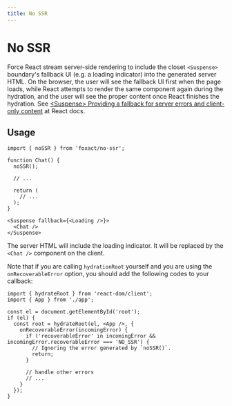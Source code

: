 ```yaml
---
title: No SSR
---
```


# No SSR


<ExportMetaInfo />

Force React stream server-side rendering to include the closet `<Suspense>` boundary's fallback UI (e.g. a loading indicator) into the generated server HTML. On the browser, the user will see the fallback UI first when the page loads, while React attempts to render the same component again during the hydration, and the user will see the proper content once React finishes the hydration. See [\<Suspense\> Providing a fallback for server errors and client-only content](https://react.dev/reference/react/Suspense#providing-a-fallback-for-server-errors-and-client-only-content) at React docs.

## Usage

```tsx filename="src/chat.tsx" copy
import { noSSR } from 'foxact/no-ssr';

function Chat() {
  noSSR();

  // ...

  return (
    // ...
  );
}
```

```tsx filename="src/app.tsx" copy
<Suspense fallback={<Loading />}>
  <Chat />
</Suspense>
```

The server HTML will include the loading indicator. It will be replaced by the `<Chat />` component on the client.

Note that if you are calling `hydrationRoot` yourself and you are using the `onRecoverableError` option, you should add the following codes to your callback:

```tsx filename="src/index.tsx" copy
import { hydrateRoot } from 'react-dom/client';
import { App } from './app';

const el = document.getElementById('root');
if (el) {
  const root = hydrateRoot(el, <App />, {
    onRecoverableError(incomingError) {
      if ('recoverableError' in incomingError && incomingError.recoverableError === 'NO_SSR') {
        // Ignoring the error generated by `noSSR()`.
        return;
      }

      // handle other errors
      // ...
    }
  });
}
```
